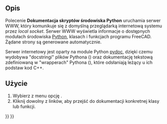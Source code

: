 <languages/>

{{Docnav/pl
|[[Std_FreeCADPowerUserHub/pl|Dokumentacja skryptów środowiska Python]]
|[[Std_FreeCADForum/pl|Forum FreeCAD]]
|[[Std_Help_Menu/pl|Std: Menu Pomoc]]
|IconL=Std_FreeCADPowerUserHub.svg
|IconR=Std_FreeCADForum.svg
|IconC=Freecad.svg
}}

{{GuiCommand/pl
|Name=Std PythonHelp
|Name/pl=Std: Pomoc dla środowiska Python
|MenuLocation=Pomoc → Dokumentacja automatyczna modułów Python
|Workbenches=wszystkie
|SeeAlso=[[Std_FreeCADPowerUserHub/pl|Dokumentacja skryptów środowiska Python]]
}}

<span id="Description"></span>
==Opis==

Polecenie '''Dokumentacja skryptów środowiska Python''' uruchamia serwer WWW, który komunikuje się z domyślną przeglądarką internetową systemu przez ''local socket''. Serwer WWW wyświetla informacje o dostępnych modułach środowiska [[Python/pl|Python]], klasach i funkcjach programu FreeCAD. Żądane strony są generowane automatycznie.

Serwer internetowy jest oparty na module Python [https://docs.python.org/3.8/library/pydoc.html#module-pydoc pydoc], dzięki czemu wydobywa "docstringi" plików Pythona ({{FileName|*.py}}) oraz dokumentację tekstową zdefiniowaną w "wrapperach" Pythona ({{FileName|*.xml}}), które odsłaniają leżący u ich podstaw kod C++.

<span id="Usage"></span>
==Użycie==

# Wybierz z menu opcję {{MenuCommand|Pomoc → [[Image:Std_PythonHelp.svg|16px]] Dokumentacja automatycznych modułów Python}}.
# Kliknij dowolny z linków, aby przejść do dokumentacji konkretnej klasy lub funkcji.


{{Docnav/pl
|[[Std_FreeCADPowerUserHub/pl|Dokumentacja skryptów środowiska Python]]
|[[Std_FreeCADForum/pl|Forum FreeCAD]]
|[[Std_Help_Menu/pl|Std: Menu Pomoc]]
|IconL=Std_FreeCADPowerUserHub.svg
|IconR=Std_FreeCADForum.svg
|IconC=Freecad.svg
}}

{{Std_Base_navi{{#translation:}}}}
{{Userdocnavi{{#translation:}}}}